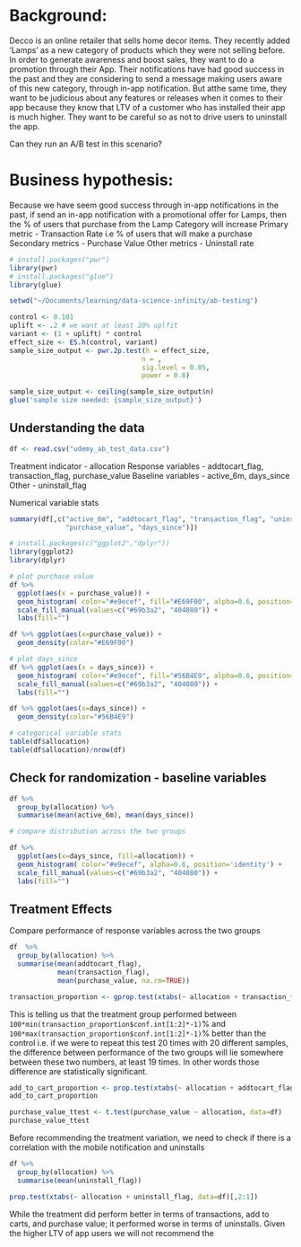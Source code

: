 # Background:
Decco is an online retailer that sells home decor items. They recently added ‘Lamps’ as a new category of products which they were not selling before. In order to generate awareness and boost sales, they want to do a promotion through their App. Their notifications have had good success in the past and they are considering to send a message making users aware of this new category, through in-app notification. But atthe same time, they want to be judicious about any features or releases when it comes to their app because they know that LTV of a customer who has installed their app is much higher. They want to be careful so as not to drive users to uninstall the app.

Can they run an A/B test in this scenario?

# Business hypothesis:
Because we have seem good success through in-app notifications in the past, if
send an in-app notification with a promotional offer for Lamps, then the % of 
users that purchase from the Lamp Category will increase
Primary metric - Transaction Rate i.e % of users that will make a purchase
Secondary metrics - Purchase Value
Other metrics - Uninstall rate

```r
# install.packages("pwr")
library(pwr)
# install.packages("glue")
library(glue)

setwd("~/Documents/learning/data-science-infinity/ab-testing")

control <- 0.101
uplift <- .2 # we want at least 20% uplfit
variant <- (1 + uplift) * control
effect_size <- ES.h(control, variant)
sample_size_output <- pwr.2p.test(h = effect_size,
                                 n = ,
                                 sig.level = 0.05,
                                 power = 0.8)

sample_size_output <- ceiling(sample_size_output$n)
glue('sample size needed: {sample_size_output}')
```

## Understanding the data

```r
df <- read.csv("udemy_ab_test_data.csv")
```
Treatment indicator - allocation
Response variables - addtocart_flag, transaction_flag, purchase_value
Baseline variables - active_6m, days_since
Other - uninstall_flag

Numerical variable stats
```r
summary(df[,c("active_6m", "addtocart_flag", "transaction_flag", "uninstall_flag",
              "purchase_value", "days_since")])

# install.packages(c("ggplot2","dplyr"))
library(ggplot2)
library(dplyr)

# plot purchase value
df %>% 
  ggplot(aes(x = purchase_value)) +
  geom_histogram( color="#e9ecef", fill="#E69F00", alpha=0.6, position='identity') +
  scale_fill_manual(values=c("#69b3a2", "404080")) +
  labs(fill="")

df %>% ggplot(aes(x=purchase_value)) +
  geom_density(color="#E69F00")

# plot days_since
df %>% ggplot(aes(x = days_since)) +
  geom_histogram( color="#e9ecef", fill="#56B4E9", alpha=0.6, position='identity') +
  scale_fill_manual(values=c("#69b3a2", "404080")) +
  labs(fill="")

df %>% ggplot(aes(x=days_since)) +
  geom_density(color="#56B4E9")

# categorical variable stats
table(df$allocation)
table(df$allocation)/nrow(df)
```

## Check for randomization - baseline variables
```r
df %>% 
  group_by(allocation) %>%
  summarise(mean(active_6m), mean(days_since))

# compare distribution across the two groups

df %>% 
  ggplot(aes(x=days_since, fill=allocation)) +
  geom_histogram( color="#e9ecef", alpha=0.6, position='identity') +
  scale_fill_manual(values=c("#69b3a2", "404080")) +
  labs(fill="")
```
## Treatment Effects
Compare performance of response variables across the two groups
```r
df  %>%
  group_by(allocation) %>%
  summarise(mean(addtocart_flag),
            mean(transaction_flag),
            mean(purchase_value, na.rm=TRUE))

transaction_proportion <- gprop.test(xtabs(~ allocation + transaction_flag, data=df)[,2:1])
```

This is telling us that the treatment group performed between `100*min(transaction_proportion$conf.int[1:2]*-1)`% and `100*max(transaction_proportion$conf.int[1:2]*-1)`% better than the control i.e. if we were to repeat this test 20 times with 20 different samples, the difference between performance of the two groups will lie somewhere between these two numbers, at least 19 times. In other words those difference are statistically significant.

```r
add_to_cart_proportion <- prop.test(xtabs(~ allocation + addtocart_flag, data=df)[,2:1])
add_to_cart_proportion

purchase_value_ttest <- t.test(purchase_value ~ allocation, data=df)
purchase_value_ttest
```

Before recommending the treatment variation, we need to check if there is a correlation with the mobile notification and uninstalls

```r
df %>%
  group_by(allocation) %>%
  summarise(mean(uninstall_flag))

prop.test(xtabs(~ allocation + uninstall_flag, data=df)[,2:1])
```

While the treatment did perform better in terms of transactions, add to carts, and purchase value; it performed worse in terms of uninstalls. Given the higher LTV of app users we will not recommend the 

  

